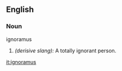 ==English==

===Noun===
;ignoramus
#''(derisive slang):'' A totally ignorant person.

[[it:ignoramus]]